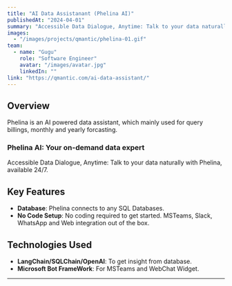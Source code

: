 ```yaml
---
title: "AI Data Assistanant (Phelina AI)"
publishedAt: "2024-04-01"
summary: "Accessible Data Dialogue, Anytime: Talk to your data naturally with Phelina, available 24/7."
images:
  - "/images/projects/qmantic/phelina-01.gif"
team:
  - name: "Gugu"
    role: "Software Engineer"
    avatar: "/images/avatar.jpg"
    linkedIn: ""
link: "https://qmantic.com/ai-data-assistant/"
---
```


## Overview

Phelina is an AI powered data assistant, which mainly used for query billings, monthly and yearly forcasting.

### Phelina AI: Your on-demand data expert

Accessible Data Dialogue, Anytime: Talk to your data naturally with Phelina, available 24/7.


## Key Features

- **Database**: Phelina connects to any SQL Databases.
- **No Code Setup**: No coding required to get started. MSTeams, Slack, WhatsApp and Web integration out of the box.

## Technologies Used

- **LangChain/SQLChain/OpenAI**: To get insight from database.
- **Microsoft Bot FrameWork**: For MSTeams and WebChat Widget.

---
